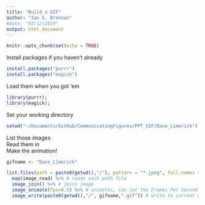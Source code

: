 ```yaml
---
title: "Build a GIF"
author: "Ian G. Brennan"
#date: "03/12/2019"
output: html_document
---
```


```r
knitr::opts_chunk$set(echo = TRUE)
```

Install packages if you haven't already
```r
install.packages("purrr")
install.packages("magick")
```

Load them when you got 'em
```r
library(purrr); 
library(magick);
```

Set your working directory
```r
setwd("~/Documents/GitHub/CommunicatingFigures/PPT_GIF/Dave_Limerick")
```

List those images  
Read them in  
Make the animation!
```r
gifname <- "Dave_Limerick"
```

```r
list.files(path = paste0(getwd(),"/"), pattern = "*.jpeg", full.names = T) %>% 
  map(image_read) %>% # reads each path file
  image_join() %>% # joins image
  image_animate(fps=0.5) %>% # animates, can set the Frames Per Second or number of loops
  image_write(paste0(getwd(),"/", gifname,".gif")) # write to current dir
```